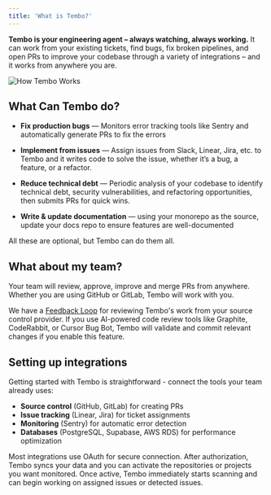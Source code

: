 ```yaml
---
title: 'What is Tembo?'
---
```


**Tembo is your engineering agent – always watching, always working.** It can work from your existing tickets, find bugs, fix broken pipelines, and open PRs to improve your codebase through a variety of integrations – and it works from anywhere you are.

![How Tembo Works](/images/how-tembo-works.png)

## What Can Tembo do?

- **Fix production bugs** — Monitors error tracking tools like Sentry and automatically generate PRs to fix the errors

- **Implement from issues** — Assign issues from Slack, Linear, Jira, etc. to Tembo and it writes code to solve the issue, whether it’s a bug, a feature, or a refactor.

- **Reduce technical debt** — Periodic analysis of your codebase to identify technical debt, security vulnerabilities, and refactoring opportunities, then submits PRs for quick wins.

- **Write & update documentation** — using your monorepo as the source, update your docs repo to ensure features are well-documented

All these are optional, but Tembo can do them all.

## What about my team?

Your team will review, approve, improve and merge PRs from anywhere. Whether you are using GitHub or GitLab, Tembo will work with you.

We have a [Feedback Loop](/features/feedback-loop) for reviewing Tembo's work from your source control provider. If you use AI-powered code review tools like Graphite, CodeRabbit, or Cursor Bug Bot, Tembo will validate and commit relevant changes if you enable this feature.

## Setting up integrations

Getting started with Tembo is straightforward - connect the tools your team already uses:

- **Source control** (GitHub, GitLab) for creating PRs
- **Issue tracking** (Linear, Jira) for ticket assignments  
- **Monitoring** (Sentry) for automatic error detection
- **Databases** (PostgreSQL, Supabase, AWS RDS) for performance optimization

Most integrations use OAuth for secure connection. After authorization, Tembo syncs your data and you can activate the repositories or projects you want monitored. Once active, Tembo immediately starts scanning and can begin working on assigned issues or detected issues.
